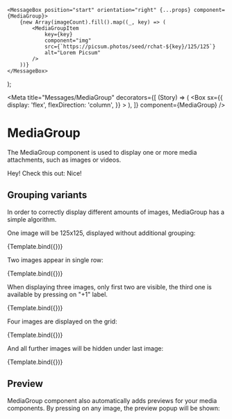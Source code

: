 
	<MessageBox position="start" orientation="right" {...props} component={MediaGroup}>
		{new Array(imageCount).fill().map((_, key) => (
			<MediaGroupItem
				key={key}
				component="img"
				src={`https://picsum.photos/seed/rchat-${key}/125/125`}
				alt="Lorem Picsum"
			/>
		))}
	</MessageBox>
);

<Meta
	title="Messages/MediaGroup"
	decorators={[
		(Story) => (
			<Box
				sx={{
					display: 'flex',
					flexDirection: 'column',
				}}
			>
				<Story />
			</Box>
		),
	]}
	component={MediaGroup}
/>

# MediaGroup

The MediaGroup component is used to display one or more media attachments, such as images or videos.

<Canvas>
	<Story name="Overview">
		<MessageBox position="start" orientation="left" component={MessageText}>
			Hey! Check this out:
		</MessageBox>
		<MessageBox author={{ username: 'Hello Wrld' }} position="end" orientation="left" component={MediaGroup}>
			<MediaGroupItem component="img" src="https://picsum.photos/200/300" alt="Lorem Picsum" />
			<MediaGroupItem component="img" src="https://picsum.photos/100/100" alt="Lorem Picsum" />
			<MediaGroupItem component="img" src="https://picsum.photos/1000/1000" alt="Lorem Picsum" />
			<MediaGroupItem component="video">
				<source src="//samplelib.com/lib/preview/mp4/sample-5s.mp4" type="video/mp4" />
			</MediaGroupItem>
			<MediaGroupItem component="img" src="https://picsum.photos/1000/1000" alt="Lorem Picsum" />
		</MessageBox>
		<MessageBox position="start" orientation="right" color="primary" component={MessageText}>
			Nice!
		</MessageBox>
	</Story>
</Canvas>

## Grouping variants

In order to correctly display different amounts of images, MediaGroup has a simple algorithm.

One image will be 125x125, displayed without additional grouping:

<Canvas>
	<Story
		args={{
			imageCount: 1,
		}}
		name="One image"
	>
		{Template.bind({})}
	</Story>
</Canvas>

Two images appear in single row:

<Canvas>
	<Story
		args={{
			imageCount: 2,
		}}
		name="Two images"
	>
		{Template.bind({})}
	</Story>
</Canvas>

When displaying three images, only first two are visible, the third one is available by pressing on "+1" label.

<Canvas>
	<Story
		args={{
			imageCount: 3,
		}}
		name="Three images"
	>
		{Template.bind({})}
	</Story>
</Canvas>

Four images are displayed on the grid:

<Canvas>
	<Story
		args={{
			imageCount: 4,
		}}
		name="Four images"
	>
		{Template.bind({})}
	</Story>
</Canvas>

And all further images will be hidden under last image:

<Canvas>
	<Story
		args={{
			imageCount: 6,
		}}
		name="4+ images"
	>
		{Template.bind({})}
	</Story>
</Canvas>

## Preview

MediaGroup component also automatically adds previews for your media components. By pressing on any image, the preview popup will be shown:

<Canvas>
	<Story name="Large image preview">
		<MessageBox position="start" orientation="right" component={MediaGroup}>
			<MediaGroupItem component="img" src={`https://picsum.photos/1000/1000`} alt="Lorem Picsum" />
		</MessageBox>
	</Story>
</Canvas>
